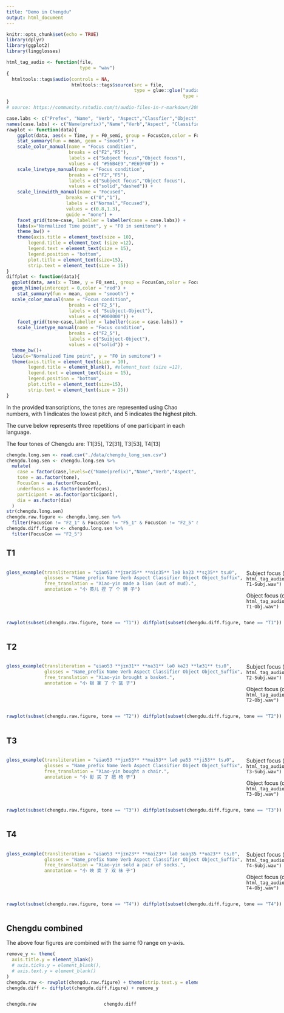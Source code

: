 ```yaml
---
title: "Demo in Chengdu"
output: html_document
---
```


```r
knitr::opts_chunk$set(echo = TRUE)
library(dplyr)
library(ggplot2)
library(lingglosses)
```

```r
html_tag_audio <- function(file,
                           type = "wav")
{
  htmltools::tags$audio(controls = NA,
                        htmltools::tags$source(src = file,
                                               type = glue::glue("audio/{type}",
                                                                 type = type)))
}
# source: https://community.rstudio.com/t/audio-files-in-r-markdown/20874/4
```

```r
case.labs <- c("Prefex", "Name", "Verb", "Aspect","Classfier","Object","Suffix")
names(case.labs) <- c("Name(prefix)","Name","Verb","Aspect", "Classifier", "Object","Object(suffix)")
rawplot <- function(data){
    ggplot(data, aes(x = Time, y = F0_semi, group = FocusCon,color = FocusCon, linetype = FocusCon, linewidth = underfocus)) +
    stat_summary(fun = mean, geom = "smooth") +
    scale_color_manual(name = "Focus condition",
                       breaks = c("F2","F5"),
                       labels = c("Subject focus","Object focus"),
                       values = c( "#56B4E9","#E69F00")) +
    scale_linetype_manual(name = "Focus condition",
                       breaks = c("F2","F5"),
                       labels = c("Subject focus","Object focus"),
                       values = c("solid","dashed")) +
    scale_linewidth_manual(name = "Focused",
                      breaks = c("0","1"),
                      labels = c("Normal","Focused"),
                      values = c(0.8,1.3),
                      guide = "none") +
    facet_grid(tone~case, labeller = labeller(case = case.labs)) + 
    labs(x="Normalized Time point", y = "F0 in semitone") +
    theme_bw() +
    theme(axis.title = element_text(size = 10), 
        legend.title = element_text (size =12), 
        legend.text = element_text(size = 15),
        legend.position = "bottom",
        plot.title = element_text(size=15),
        strip.text = element_text(size = 15))
}
diffplot <- function(data){
  ggplot(data, aes(x = Time, y = F0_semi, group = FocusCon,color = FocusCon)) +
  geom_hline(yintercept = 0,color = "red") + 
    stat_summary(fun = mean, geom = "smooth") +
  scale_color_manual(name = "Focus condition",
                       breaks = c("F2_5"),
                       labels = c( "Suibject-Object"),
                       values = c("#000000")) +
    facet_grid(tone~case,labeller = labeller(case = case.labs)) + 
    scale_linetype_manual(name = "Focus condition",
                       breaks = c("F2_5"),
                       labels = c("Suibject-Object"),
                       values = c("solid")) +
  theme_bw()+
  labs(x="Normalized Time point", y = "F0 in semitone") +
  theme(axis.title = element_text(size = 10), 
        legend.title = element_blank(), #element_text (size =12), 
        legend.text = element_text(size = 15),
        legend.position = "bottom",
        plot.title = element_text(size=15),
        strip.text = element_text(size = 15))
}
```

In the provided transcriptions, the tones are represented using Chao numbers, with 1 indicates the lowest pitch, and 5 indicates the highest pitch.

The curve below represents three repetitions of one participant in each language.

The four tones of Chengdu are: T1[35], T2[31], T3[53], T4[13]

```r
chengdu.long.sen <- read.csv("./data/chengdu_long_sen.csv")
chengdu.long.sen <- chengdu.long.sen %>%
  mutate(
    case = factor(case,levels=c("Name(prefix)","Name","Verb","Aspect", "Classifier", "Object","Object(suffix)")),
    tone = as.factor(tone),
    FocusCon = as.factor(FocusCon),
    underfocus = as.factor(underfocus),
    participant = as.factor(participant),
    dia = as.factor(dia)
  )
str(chengdu.long.sen)
chengdu.raw.figure <- chengdu.long.sen %>%
  filter(FocusCon != "F2_1" & FocusCon != "F5_1" & FocusCon != "F2_5" & FocusCon != "F1")
chengdu.diff.figure <- chengdu.long.sen %>%
  filter(FocusCon == "F2_5")
```

## T1
:::: {style="display: grid; grid-template-columns: 1fr 1fr; grid-column-gap: 10px;"}
::: {}
```r
gloss_example(transliteration = "ɕiaʊ53 **jɪər35** **niɛ35** lə0 kə23 **sʐ35** tsɹ0",
              glosses = "Name_prefix Name Verb Aspect Classifier Object Object_Suffix",
              free_translation = "Xiao-yin made a lion (out of mud).",
              annotation = "小 英儿 捏 了 个 狮 子")
```
:::
:::{}
Subject focus (blue line)        `r html_tag_audio("Audiofiles_wav/Chengdu-T1-Subj.wav")`

Object focus (orange line)     `r html_tag_audio("Audiofiles_wav/Chengdu-T1-Obj.wav")`
:::
::::



:::: {style="display: grid; grid-template-columns: 1fr 1fr; grid-column-gap: 10px;"}
::: {}

```r
rawplot(subset(chengdu.raw.figure, tone == "T1"))
```
:::

::: {}

```r
diffplot(subset(chengdu.diff.figure, tone == "T1"))
```

:::
::::

## T2
:::: {style="display: grid; grid-template-columns: 1fr 1fr; grid-column-gap: 10px;"}
::: {}
```r
gloss_example(transliteration = "ɕiaʊ53 **jɪn31** **na31** lə0 kə23 **læ31** tsɹ0",
              glosses = "Name_prefix Name Verb Aspect Classifier Object Object_Suffix",
              free_translation = "Xiao-yin brought a basket.",
              annotation = "小 银 拿 了 个 篮 子")
```
:::

::: {}
Subject focus (blue line)       `r html_tag_audio("Audiofiles_wav/Chengdu-T2-Subj.wav")`

Object focus (orange line)     `r html_tag_audio("Audiofiles_wav/Chengdu-T2-Obj.wav")`
:::
::::

:::: {style="display: grid; grid-template-columns: 1fr 1fr; grid-column-gap: 10px;"}
::: {}

```r
rawplot(subset(chengdu.raw.figure, tone == "T2"))
```
:::

::: {}

```r
diffplot(subset(chengdu.diff.figure, tone == "T2"))
```

:::
::::

## T3
:::: {style="display: grid; grid-template-columns: 1fr 1fr; grid-column-gap: 10px;"}
::: {}
```r
gloss_example(transliteration = "ɕiaʊ53 **jɪn53** **mai53** lə0 pa53 **ji53** tsɹ0",
              glosses = "Name_prefix Name Verb Aspect Classifier Object Object_Suffix",
              free_translation = "Xiao-yin bought a chair.",
              annotation = "小 影 买 了 把 椅 子")
```
:::

::: {}
Subject focus (blue line)       `r html_tag_audio("Audiofiles_wav/Chengdu-T3-Subj.wav")`


Object focus (orange line)      `r html_tag_audio("Audiofiles_wav/Chengdu-T3-Obj.wav")`
:::
::::

:::: {style="display: grid; grid-template-columns: 1fr 1fr; grid-column-gap: 10px;"}
::: {}

```r
rawplot(subset(chengdu.raw.figure, tone == "T3"))
```
:::

::: {}

```r
diffplot(subset(chengdu.diff.figure, tone == "T3"))
```

:::
::::

## T4
:::: {style="display: grid; grid-template-columns: 1fr 1fr; grid-column-gap: 10px;"}
::: {}
```r
gloss_example(transliteration = "ɕiaʊ53 **jɪn23** **mai23** lə0 suaŋ35 **ua23** tsɹ0",
              glosses = "Name_prefix Name Verb Aspect Classifier Object Object_Suffix",
              free_translation = "Xiao-yin sold a pair of socks.",
              annotation = "小 映 卖 了 双 袜 子")
```
:::

::: {}
Subject focus (blue line)      `r html_tag_audio("Audiofiles_wav/Chengdu-T4-Subj.wav")`

Object focus (orange line)       `r html_tag_audio("Audiofiles_wav/Chengdu-T4-Obj.wav")`
:::
::::

:::: {style="display: grid; grid-template-columns: 1fr 1fr; grid-column-gap: 10px;"}
::: {}

```r
rawplot(subset(chengdu.raw.figure, tone == "T4"))
```
:::

::: {}

```r
diffplot(subset(chengdu.diff.figure, tone == "T4"))
```

:::
::::


## Chengdu combined

The above four figures are combined with the same f0 range on y-axis.

```r
remove_y <- theme(
  axis.title.y = element_blank()
  # axis.ticks.y = element_blank(),
  # axis.text.y = element_blank()
)
chengdu.raw <- rawplot(chengdu.raw.figure) + theme(strip.text.y = element_blank())
chengdu.diff <- diffplot(chengdu.diff.figure) + remove_y
```


:::: {style="display: grid; grid-template-columns: 1fr 1fr; grid-column-gap: 10px;"}
::: {}

```r
chengdu.raw
```
:::

::: {}

```r
chengdu.diff
```

:::
::::